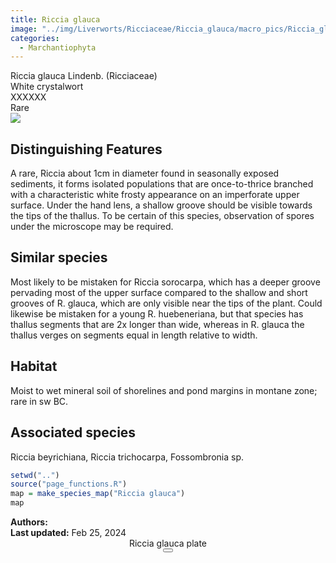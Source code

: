 ```yaml
---
title: Riccia glauca
image: "../img/Liverworts/Ricciaceae/Riccia_glauca/macro_pics/Riccia_glauca-RM.jpeg"
categories:
  - Marchantiophyta
---
```


<div class="info-panel">
 <div class="info-top">
  <div class="taxon-scientific"><span class="taxon-name">Riccia glauca</span> <span class="taxon-authority">Lindenb.</span> <span class="taxon-family">(Ricciaceae)</span></div>
  <div class="taxon-common">White crystalwort</div>
 </div>
 <div class="info-bottom">
  <div class="taxon-qnd">XXXXXX</div>
  <div class="taxon-abundance">Rare</div>
 </div>
</div>
<div class="imerss-content-frame">
 <div class="imerss-image-header">
  <div class="imerss-image-holder imerss-column-left" data-toggle="tooltip" style="background-image: url(../img/Liverworts/Ricciaceae/Riccia_glauca/macro_pics/Riccia_glauca-RM.jpeg)" title="Randal Mindell">
  </div>

  <div class="imerss-image-holder imerss-column-right" data-toggle="tooltip" style="background-image: url(../img/Liverworts/Ricciaceae/Riccia_glauca/macro_pics/Riccia_glauca-BJ.jpeg)" title="Braden Judson">
  </div>
 
 </div>
 <div class="imerss-content-lower">
  <div class="imerss-column-left">
  <div class="tab-microscope" data-micromodal-trigger="modal-plate">
  <img src="../img/bryo guide microscope.png"/>
  </div>

<h2>Distinguishing Features</h2>

A rare, Riccia about 1cm in diameter found in seasonally exposed sediments, it forms isolated populations that are once-to-thrice branched with a characteristic white frosty appearance on an imperforate upper surface. Under the hand lens, a shallow groove should be visible towards the tips of the thallus. To be certain of this species, observation of spores under the microscope may be required. 

<h2>Similar species</h2>

Most likely to be mistaken for Riccia sorocarpa, which has a deeper groove pervading most of the upper surface compared to the shallow and short grooves of R. glauca, which are only visible near the tips of the plant. Could likewise be mistaken for a young R. huebeneriana, but that species has thallus segments that are 2x longer than wide, whereas in R. glauca the thallus verges on segments equal in length relative to width. 

<h2>Habitat</h2>

Moist to wet mineral soil of shorelines and pond margins in montane zone; rare in sw BC.

<h2>Associated species</h2>

Riccia beyrichiana, Riccia trichocarpa, Fossombronia sp. 
</div>

<div class="imerss-column-right">

<div class="imerss-image-holder imerss-column-right" data-toggle="tooltip" style="background-image: url(../img/Liverworts/Ricciaceae/Riccia_glauca/macro_pics//Riccia_glauca-IC.jpeg)" title="Ian Cruickshank">
</div>

<div class="imerss-map-holder">
```r
setwd("..")
source("page_functions.R")
map = make_species_map("Riccia glauca")
map
```
</div>

</div>

</div>
</div>

<div class="taxon-footer">
 <div class="taxon-authors"><b>Authors:</b> <span></span></div>
 <div class="taxon-update"><b>Last updated:</b> <span>Feb 25, 2024</span></div>
</div>

<div class="modal micromodal-slide" id="modal-plate" aria-hidden="true">
 <div class="modal__overlay" tabindex="-1" data-micromodal-close>
  <div class="modal__container" role="dialog" aria-modal="true" aria-labelledby="modal-plate-title" >
   <header class="modal__header">
   <div class="modal__title" id="modal-plate-title">
  Riccia glauca plate
   </div>
   <button class="modal__close" aria-label="Close" data-micromodal-close></button>
   </header>
  <div class="modal__content" id="modal-plate-content">
   <div class="imerss-image-holder" data-toggle="tooltip" style="background-image: url(../img/XXXXX)" title="XXXXX">
  </div>
  </div>
  </div>
 </div>
</div>

<script src="../js/micromodal.min.js"></script>
<link href="../css/style-taxon.css" rel="stylesheet">
<link href="../css/micromodal.css" rel="stylesheet">

<script>
MicroModal.init();
</script>

